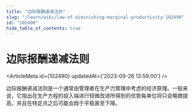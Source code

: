 ```yaml
---
title: "边际报酬递减法则"
slug: "/learn/wiki/law-of-diminishing-marginal-productivity-102490"
id: "102490"
hide_table_of_contents: true
---
```



# 边际报酬递减法则

<ArticleMeta id={102490} updatedAt={'2023-09-26 13:59:00'} />
<div className='border-solid border-b border-t-0 my-4 border-[var(--ifm-color-gray-300)]' />

边际报酬递减法则是一个通常由管理者在生产力管理中考虑的经济原理。一般来说，它指出在生产方程的投入端进行轻微改进所得到的优势每单位将只会略微提高，并且在特定点之后可能会趋于平稳甚至下降。
